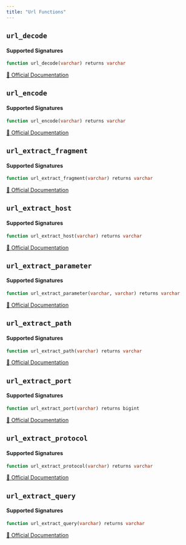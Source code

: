 ```yaml
---
title: "Url Functions"
---
```


## `url_decode`

#### Supported Signatures
```sql
function url_decode(varchar) returns varchar
```
[🔗 Official Documentation](https://trino.io/docs/current/functions/url.html#url_decode)

## `url_encode`

#### Supported Signatures
```sql
function url_encode(varchar) returns varchar
```
[🔗 Official Documentation](https://trino.io/docs/current/functions/url.html#url_encode)

## `url_extract_fragment`

#### Supported Signatures
```sql
function url_extract_fragment(varchar) returns varchar
```
[🔗 Official Documentation](https://trino.io/docs/current/functions/url.html#url_extract_fragment)

## `url_extract_host`

#### Supported Signatures
```sql
function url_extract_host(varchar) returns varchar
```
[🔗 Official Documentation](https://trino.io/docs/current/functions/url.html#url_extract_host)

## `url_extract_parameter`

#### Supported Signatures
```sql
function url_extract_parameter(varchar, varchar) returns varchar
```
[🔗 Official Documentation](https://trino.io/docs/current/functions/url.html#url_extract_parameter)

## `url_extract_path`

#### Supported Signatures
```sql
function url_extract_path(varchar) returns varchar
```
[🔗 Official Documentation](https://trino.io/docs/current/functions/url.html#url_extract_path)

## `url_extract_port`

#### Supported Signatures
```sql
function url_extract_port(varchar) returns bigint
```
[🔗 Official Documentation](https://trino.io/docs/current/functions/url.html#url_extract_port)

## `url_extract_protocol`

#### Supported Signatures
```sql
function url_extract_protocol(varchar) returns varchar
```
[🔗 Official Documentation](https://trino.io/docs/current/functions/url.html#url_extract_protocol)

## `url_extract_query`

#### Supported Signatures
```sql
function url_extract_query(varchar) returns varchar
```
[🔗 Official Documentation](https://trino.io/docs/current/functions/url.html#url_extract_query)



